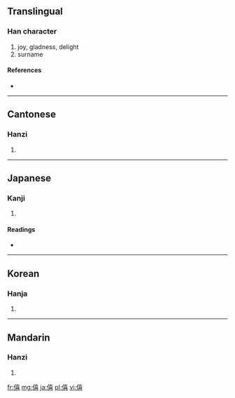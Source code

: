 ==Translingual==

===Han character===
{{Han char|rn=9|rad=人|as=12|sn=14|four=2426<sub>1</sub>|canj=人土口口 (OGRR)}}

# joy, gladness, delight
# surname

====References====
* {{Han ref|kx=0116.200|dkj=01095|dj=0247.310|hdz=10217.010|uh=50D6|ud=20694|bh=B9AF|bd=47535}}

----

==Cantonese==

===Hanzi===
{{yue-hanzi|jyut=|y=hei1}}

# {{defn|Cantonese|sort=人12}}

----

==Japanese==

===Kanji===
{{ja-kanji|grade=|rs=人12}}

# {{defn|Japanese|sort=人12}}

====Readings====
* {{ja-readings|on=[[き]] (ki)|kun=[[よろこぶ]] (yorokobu)}}

----

==Korean==

===Hanja===
{{ko-hanja|hangeul=희|rv=hui|mr=hŭi}}

# {{defn|Korean|sort=人12}}

----

==Mandarin==

===Hanzi===
{{cmn-hanzi|pin=[[xī]] ([[xi1]])|wg=hsi<sup>1</sup>}}

# {{defn|Mandarin|sort=人12}}

[[fr:僖]]
[[mg:僖]]
[[ja:僖]]
[[pl:僖]]
[[vi:僖]]